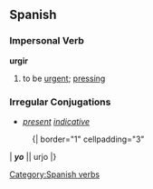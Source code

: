 == Spanish ==
=== Impersonal Verb ===
'''urgir'''
# to be [[urgent]]; [[pressing]]

=== Irregular Conjugations ===
*''[[present]] [[indicative]]''
:{| border="1" cellpadding="3"
| '''''yo''''' || urjo 
|}
{{pres subj 2nd|urj}}

[[Category:Spanish verbs]]
